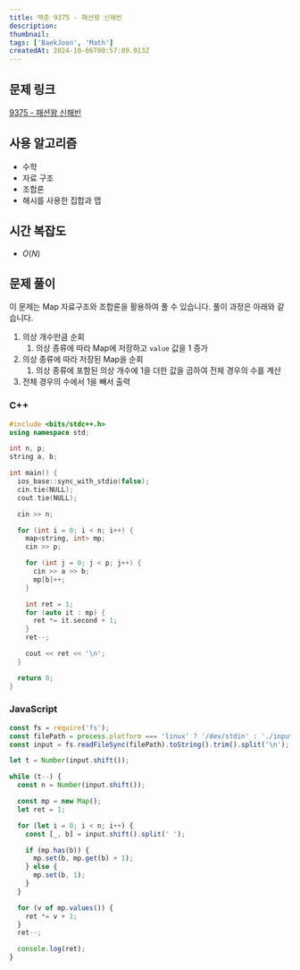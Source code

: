 ```yaml
---
title: 백준 9375 - 패션왕 신해빈
description:
thumbnail:
tags: ['BaekJoon', 'Math']
createdAt: 2024-10-06T00:57:09.913Z
---
```


## 문제 링크

[9375 - 패션왕 신해빈](https://www.acmicpc.net/problem/9375)

## 사용 알고리즘

- 수학
- 자료 구조
- 조합론
- 해시를 사용한 집합과 맵

## 시간 복잡도

- $O(N)$

## 문제 풀이

이 문제는 Map 자료구조와 조합론을 활용하여 풀 수 있습니다. 풀이 과정은 아래와 같습니다.

1. 의상 개수만큼 순회
   1. 의상 종류에 따라 Map에 저장하고 `value` 값을 1 증가
2. 의상 종류에 따라 저장된 Map을 순회
   1. 의상 종류에 포함된 의상 개수에 1을 더한 값을 곱하여 전체 경우의 수를 계산
3. 전체 경우의 수에서 1을 빼서 출력

### C++

```c++ title="C++"
#include <bits/stdc++.h>
using namespace std;

int n, p;
string a, b;

int main() {
  ios_base::sync_with_stdio(false);
  cin.tie(NULL);
  cout.tie(NULL);

  cin >> n;

  for (int i = 0; i < n; i++) {
    map<string, int> mp;
    cin >> p;

    for (int j = 0; j < p; j++) {
      cin >> a >> b;
      mp[b]++;
    }

    int ret = 1;
    for (auto it : mp) {
      ret *= it.second + 1;
    }
    ret--;

    cout << ret << '\n';
  }

  return 0;
}
```

### JavaScript

```js title="JavaScript"
const fs = require('fs');
const filePath = process.platform === 'linux' ? '/dev/stdin' : './input.txt';
const input = fs.readFileSync(filePath).toString().trim().split('\n');

let t = Number(input.shift());

while (t--) {
  const n = Number(input.shift());

  const mp = new Map();
  let ret = 1;

  for (let i = 0; i < n; i++) {
    const [_, b] = input.shift().split(' ');

    if (mp.has(b)) {
      mp.set(b, mp.get(b) + 1);
    } else {
      mp.set(b, 1);
    }
  }

  for (v of mp.values()) {
    ret *= v + 1;
  }
  ret--;

  console.log(ret);
}
```
